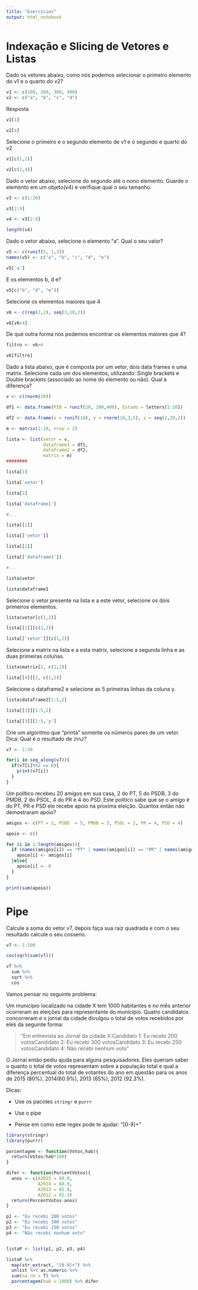 ```yaml
---
title: "Exercícios"
output: html_notebook
---
```


# Indexação e Slicing de Vetores e Listas

Dado os vetores abaixo, como nós podemos selecionar o primeiro elemento do v1 e o quarto do v2?

```r
v1 <- c(100, 200, 300, 400)
v2 <- c("a", "b", "c", "d")
```

Resposta

```r
v1[1]

v2[4]
```

Selecione o primeiro e o segundo elemento de v1 e o segundo e quarto do v2

```r
v1[c(1,2)]

v2[c(2,4)]
```

Dado o vetor abaixo, selecione do segundo até o nono elemento. Guarde o elemento em um objeto(v4) e verifique qual o seu tamanho.

```r
v3 <- c(1:20)

v3[2:9]

v4 <- v3[2:9]

length(v4)
```

Dado o vetor abaixo, selecione o elemento "a". Qual o seu valor?

```r
v5 <- c(runif(5, 1,2))
names(v5) <- c("a", "b", "c", "d", "e")

v5['a']
```

E os elementos b, d e?

```r
v5[c("b", "d", "e")]
```

Selecione os elementos maiores que 4

```r
v6 <- c(rep(2,2), seq(3,10,2))

v6[v6>4]
```

De que outra forma nos podemos encontrar os elementos maiores que 4?

```r
filtro <- v6>4

v6[filtro]
```

Dado a lista abaixo, que é composta por um vetor, dois data frames e uma matrix. Selecione cada um dos elementos, utilizando: Single brackets e Double brackets (associado ao nome do elemento ou não). Qual a diferença?

```r
v <- c(rnorm(20))

df1 <- data.frame(PIB = runif(20, 200,400), Estado = letters[1:20])

df2 <- data.frame(x = runif(10), y = rnorm(10,3,5), z = seq(2,20,2))

m <- matrix(1:10, nrow = 2)

lista <- list(vetor = v,
              dataframe1 = df1,
              dataframe2 = df2,
              matrix = m)
########

lista[1]

lista['vetor']

lista[2]

lista['dataframe1']

#...

lista[[1]]

lista[['vetor']]

lista[[2]]

lista[['dataframe1']]

#...

lista$vetor

lista$dataframe1
```

Selecione o vetor presente na lista e a este vetor, selecione os dois primeiros elementos.

```r
lista$vetor[c(1,2)]

lista[[1]][c(1,2)]

lista[['vetor']][c(1,2)]
```

Selecione a matrix na lista e a esta matrix, selecione a segunda linha e as duas primeiras colunas.

```r
lista$matrix[2, c(1,2)]

lista[[4]][2, c(1,2)]
```

Selecione o dataframe2 e selecione as 5 primeiras linhas da coluna y.

```r
lista$dataframe2[1:5,2]

lista[[3]][1:5,2]

lista[[3]][1:5,'y']
```

Crie um algoritmo que "printa" somente os números pares de um vetor. Dica: Qual é o resultado de `2%%2`?

```r
v7 <- 1:30

for(i in seq_along(v7)){
  if(v7[i]%%2 == 0){
    print(v7[i])
  }
}
```

Um político recebeu 20 amigos em sua casa, 2 do PT, 5 do PSDB, 3 do PMDB, 2 do PSOL, 4 do PR e 4 do PSD. Este político sabe que se o amigo é do PT, PR e PSD ele recebe apoio na proxíma eleição. Quantos então não demostraram apoio?

```r
amigos <- c(PT = 2, PSBD  = 5, PMDB = 3, PSOL = 2, PR = 4, PSD = 4)

apoio <- c()

for (i in 1:length(amigos)){
  if (names(amigos[i]) == "PT" | names(amigos[i]) == "PR" | names(amigos[i]) == "PSD"){
    apoio[i] <- amigos[i]
  }else{
    apoio[i] <- 0
  }
}

print(sum(apoio))

```


# Pipe

Calcule a soma do vetor v7, depois faça sua raiz quadrada e com o seu resultado calcule o seu cosseno.

```r
v7 <- 1:100

cos(sqrt(sum(v7)))

v7 %>%
  sum %>% 
  sqrt %>%
  cos
```

Vamos pensar no seguinte problema:

Um município localizado na cidade X tem 1000 habitantes e no mês anterior ocorreram as eleições para representante do município. Quatro candidatos concorreram e o jornal da cidade divulgou o total de votos recebidos por eles da seguinte forma:

> "Em entrevista ao Jornal da cidade X:\n Candidato 1: Eu recebi 200 votos\n Candidato 2: Eu recebi 300 votos\n Candidato 3: Eu recebi 250 votos\n Candidato 4: Não recebi nenhum voto"

O Jornal então pediu ajuda para alguns pesquisadores. Eles queriam saber o quanto o total de votos representam sobre a população total e qual a diferença percentual do total de votantes do ano em questão para os anos de 2015 (80%), 2014(60.9%), 2013 (65%), 2012 (92.3%).

Dicas:

- Use os pacotes `stringr` e `purrr`

- Use o pipe

- Pense em como este regex pode te ajudar: "[0-9]+"

```r
library(stringr)
library(purrr)

porcentagem <- function(Votos,hab){
  return(Votos/hab*100)
}

difer <- function(PorcentVotos){
  anos <- c(A2015 = 80.0,
            A2014 = 60.9,
            A2013 = 65.0,
            A2012 = 92.3)
  return(PorcentVotos-anos)
}

p1 <- "Eu recebi 200 votos"
p2 <- "Eu recebi 300 votos"
p3 <- "Eu recebi 250 votos"
p4 <- "Não recebi nenhum voto"


listaP <- list(p1, p2, p3, p4)

listaP %>% 
  map(str_extract, "[0-9]+") %>% 
  unlist %>% as.numeric %>% 
  sum(na.rm = T) %>% 
  porcentagem(hab = 1000) %>% difer
```

